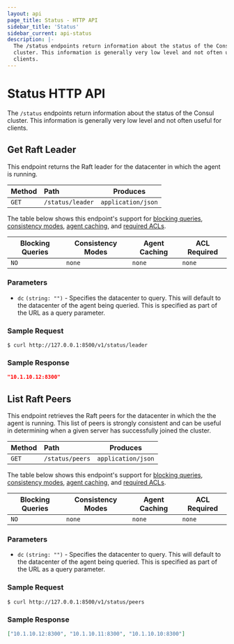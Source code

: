 ```yaml
---
layout: api
page_title: Status - HTTP API
sidebar_title: 'Status'
sidebar_current: api-status
description: |-
  The /status endpoints return information about the status of the Consul
  cluster. This information is generally very low level and not often useful for
  clients.
---
```


# Status HTTP API

The `/status` endpoints return information about the status of the Consul
cluster. This information is generally very low level and not often useful for
clients.

## Get Raft Leader

This endpoint returns the Raft leader for the datacenter in which the agent is
running.

| Method | Path             | Produces           |
| :----- | :--------------- | ------------------ |
| `GET`  | `/status/leader` | `application/json` |

The table below shows this endpoint's support for
[blocking queries](/api/features/blocking.html),
[consistency modes](/api/features/consistency.html),
[agent caching](/api/features/caching.html), and
[required ACLs](/api#authentication).

| Blocking Queries | Consistency Modes | Agent Caching | ACL Required |
| ---------------- | ----------------- | ------------- | ------------ |
| `NO`             | `none`            | `none`        | `none`       |

### Parameters

- `dc` `(string: "")` - Specifies the datacenter to query. This will default to
  the datacenter of the agent being queried. This is specified as part of the
  URL as a query parameter.

### Sample Request

```text
$ curl http://127.0.0.1:8500/v1/status/leader
```

### Sample Response

```json
"10.1.10.12:8300"
```

## List Raft Peers

This endpoint retrieves the Raft peers for the datacenter in which the the agent
is running. This list of peers is strongly consistent and can be useful in
determining when a given server has successfully joined the cluster.

| Method | Path            | Produces           |
| :----- | :-------------- | ------------------ |
| `GET`  | `/status/peers` | `application/json` |

The table below shows this endpoint's support for
[blocking queries](/api/features/blocking.html),
[consistency modes](/api/features/consistency.html),
[agent caching](/api/features/caching.html), and
[required ACLs](/api#authentication).

| Blocking Queries | Consistency Modes | Agent Caching | ACL Required |
| ---------------- | ----------------- | ------------- | ------------ |
| `NO`             | `none`            | `none`        | `none`       |

### Parameters

- `dc` `(string: "")` - Specifies the datacenter to query. This will default to
  the datacenter of the agent being queried. This is specified as part of the
  URL as a query parameter.

### Sample Request

```text
$ curl http://127.0.0.1:8500/v1/status/peers
```

### Sample Response

```json
["10.1.10.12:8300", "10.1.10.11:8300", "10.1.10.10:8300"]
```
